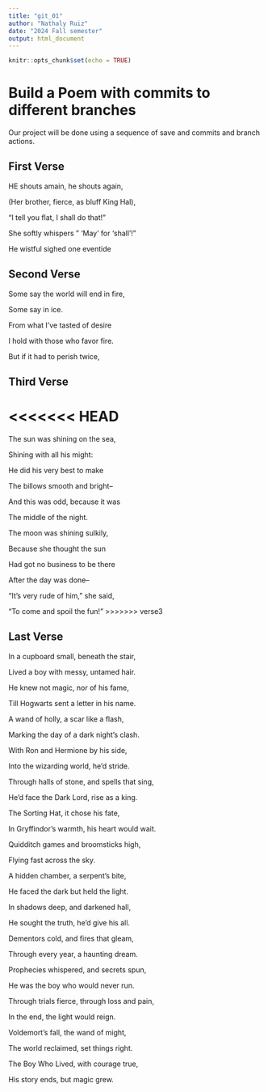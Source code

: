 ```yaml
---
title: "git_01"
author: "Nathaly Ruiz"
date: "2024 Fall semester"
output: html_document
---
```


```r
knitr::opts_chunk$set(echo = TRUE)
```
# Build a Poem with commits to different branches
Our project will be done using a sequence of save and commits and branch actions.
<!-- Do not modify or change any text in "!--" bracketed areas such as this --- these are instructions to
you, if you change any of this the git program will notice it and compromise your git merging strategy !-->

## First Verse 
<!--Put the first five lines of a poem by Lewis Carrol in this section!-->

HE shouts amain, he shouts again,

(Her brother, fierce, as bluff King Hal),

"I tell you flat, I shall do that!"

She softly whispers " 'May' for 'shall'!"

He wistful sighed one eventide
 

## Second Verse
<!--Put the first five lines of a poem by Robert Frost here!-->

Some say the world will end in fire,

Some say in ice.

From what I've tasted of desire

I hold with those who favor fire.

But if it had to perish twice,


## Third Verse
<!--Put the first two verses of The Walrus and the Carpenter here!-->

<<<<<<< HEAD
=======
The sun was shining on the sea,

Shining with all his might:

He did his very best to make

The billows smooth and bright--

And this was odd, because it was

The middle of the night.


The moon was shining sulkily,

Because she thought the sun

Had got no business to be there

After the day was done--

"It's very rude of him," she said,

"To come and spoil the fun!"
>>>>>>> verse3


## Last Verse
<!--Put a short poem you created using chatGPT of 20 to 30 lines,here!-->

In a cupboard small, beneath the stair,

Lived a boy with messy, untamed hair.

He knew not magic, nor of his fame,

Till Hogwarts sent a letter in his name.

A wand of holly, a scar like a flash,

Marking the day of a dark night’s clash.

With Ron and Hermione by his side,

Into the wizarding world, he'd stride.

Through halls of stone, and spells that sing,

He’d face the Dark Lord, rise as a king.

The Sorting Hat, it chose his fate,

In Gryffindor's warmth, his heart would wait.

Quidditch games and broomsticks high,

Flying fast across the sky.

A hidden chamber, a serpent's bite,

He faced the dark but held the light.

In shadows deep, and darkened hall,

He sought the truth, he’d give his all.

Dementors cold, and fires that gleam,

Through every year, a haunting dream.

Prophecies whispered, and secrets spun,

He was the boy who would never run.

Through trials fierce, through loss and pain,

In the end, the light would reign.

Voldemort’s fall, the wand of might,

The world reclaimed, set things right.

The Boy Who Lived, with courage true,

His story ends, but magic grew.

